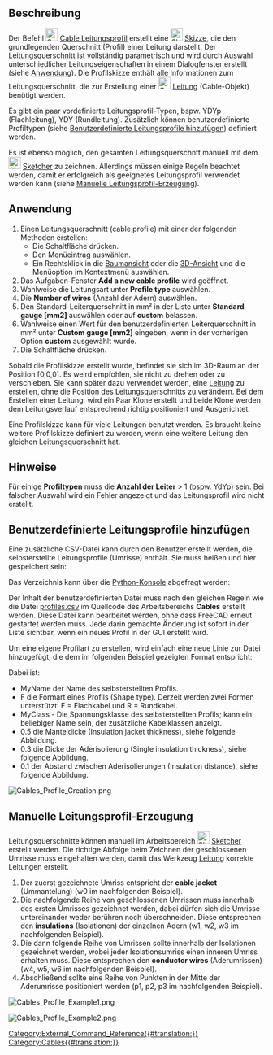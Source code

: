<languages/>

{{Docnav/de
|[[Cables_Edit/de|Bearbeitten]]
|[[Cables_Cable/de|Leitung]]
|[[Cables_Workbench/de|Cables]]
|IconL=Cables_Edit.svg
|IconR=Cables_Cable.svg
|IconC=Cables_workbench_icon.svg
}}

{{GuiCommand/de
|Name=Cables Profile
|Name/de=Cables Leitungsprofil
|MenuLocation=Leitungen → Leitungsprofil erstellen
|Workbenches=[[Cables_Workbench/de|Cables]]
|Shortcut=
|Version=0.1.2
|SeeAlso=[[Cables_Cable/de|Cables Kabel]]
}}

<span id="Description"></span>
==Beschreibung==

Der Befehl [[Image:Cables_Profile.svg|24px]] [[Cables_Profile/de|Cable Leitungsprofil]] erstellt eine [[Image:Sketcher_Sketch.svg|24px]] [[Sketch/de|Skizze]], die den grundlegenden Querschnitt (Profil) einer Leitung darstellt. Der Leitungsquerschnitt ist vollständig parametrisch und wird durch Auswahl unterschiedlicher Leitungseigenschaften in einem Dialogfenster erstellt (siehe [[#Anwendung|Anwendung]]). Die Profilskizze enthält alle Informationen zum Leitungsquerschnitt, die zur Erstellung einer [[Image:Cables_Cable.svg|24px]] [[Cables_Cable/de|Leitung]] (Cable-Objekt) benötigt werden.

Es gibt ein paar vordefinierte Leitungsprofil-Typen, bspw. YDYp (Flachleitung), YDY (Rundleitung). Zusätzlich können benutzerdefinierte Profiltypen (siehe [[#Adding custom profile types/de|Benutzerdefinierte Leitungsprofile hinzufügen]]) definiert werden.

Es ist ebenso möglich, den gesamten Leitungsquerschntt manuell mit dem [[Image:Sketcher_Sketch.svg|24px]] [[Sketcher_Workbench/de|Sketcher]] zu zeichnen. Allerdings müssen einige Regeln beachtet werden, damit er erfolgreich als geeignetes Leitungsprofil verwendet werden kann (siehe [[#Manuelle_Leitungsprofil-Erzeugung|Manuelle Leitungsprofil-Erzeugung]]).

<span id="Usage"></span>
==Anwendung==

# Einen Leitungsquerschnitt (cable profile) mit einer der folgenden Methoden erstellen:
#* Die Schaltfläche {{Button|[[Image:Cables_Profile.svg|16px]] [[Cables_Profile/de|Cable Profile]]}} drücken.
#* Den Menüeintrag {{MenuCommand|Cables → [[Image:Cables_Profile.svg|16px]] Cable Profile}} auswählen.
#* Ein Rechtsklick in die [[Tree_View/de|Baumansicht]] oder die [[3D_View/de|3D-Ansicht]] und die Menüoption {{MenuCommand|Cables → [[Image:Cables_Profile.svg|16px]] Cable Profile}} im Kontextmenü auswählen.
# Das Aufgaben-Fenster '''Add a new cable profile''' wird geöffnet.
# Wahlweise die Leitungsart unter '''Profile type''' auswählen.
# Die '''Number of wires''' (Anzahl der Adern) auswählen.
# Den Standard-Leiterquerschnitt in mm² in der Liste unter '''Standard gauge [mm2]''' auswählen oder auf '''custom''' belassen.
# Wahlweise einen Wert für den benutzerdefinierten Leiterquerschnitt in mm² unter '''Custom gauge [mm2]''' eingeben, wenn in der vorherigen Option '''custom''' ausgewählt wurde.
# Die Schaltfläche {{KEY|OK}} drücken.

Sobald die Profilskizze erstellt wurde, befindet sie sich im 3D-Raum an der Position [0,0,0]. Es weird empfohlen, sie nicht zu drehen oder zu verschieben. Sie kann später dazu verwendet werden, eine [[Cables_Cable/de|Leitung]] zu erstellen, ohne die Position des Leitungsquerschnitts zu verändern. Bei dem Erstellen einer Leitung, wird ein Paar Klone erstellt und beide Klone werden dem Leitungsverlauf entsprechend richtig positioniert und Ausgerichtet.

Eine Profilskizze kann für viele Leitungen benutzt werden. Es braucht keine weitere Profilskizze definiert zu werden, wenn eine weitere Leitung den gleichen Leitungsquerschnitt hat.

<span id="Notes"></span>
==Hinweise==

Für einige '''Profiltypen''' muss die '''Anzahl der Leiter''' > 1 (bspw. YdYp) sein. Bei falscher Auswahl wird ein Fehler angezeigt und das Leitungsprofil wird nicht erstellt.

<span id="Adding_custom_profile_types"></span>
==Benutzerdefinierte Leitungsprofile hinzufügen==

<div class="mw-translate-fuzzy">
Eine zusätzliche CSV-Datei kann durch den Benutzer erstellt werden, die selbsterstellte Leitungsprofile (Umrisse) enthält. Sie muss {{FileName|profiles.csv}} heißen und hier gespeichert sein:
</div>

{{Code|lang=text|code=
$FREECAD_USER_DIR/Cables/
}}

Das Verzeichnis {{incode|$FREECAD_USER_DIR}} kann über die [[Python_console/de|Python-Konsole]] abgefragt werden:

{{Code|lang=text|code=
FreeCAD.getUserAppDataDir()
}}

Der Inhalt der benutzerdefinierten Datei {{incode|profiles.csv}} muss nach den gleichen Regeln wie die Datei [https://github.com/sargo-devel/Cables/blob/master/freecad/cables/resources/presets/profiles.csv profiles.csv] im Quellcode des Arbeitsbereichs '''Cables''' erstellt werden. Diese Datei kann bearbeitet werden, ohne dass FreeCAD erneut gestartet werden muss. Jede darin gemachte Änderung ist sofort in der Liste sichtbar, wenn ein neues Profil in der GUI erstellt wird.

Um eine eigene Profilart zu erstellen, wird einfach eine neue Linie zur Datei {{incode|profiles.csv}} hinzugefügt, die dem im folgenden Beispiel gezeigten Format entspricht:

{{incode|MyName,F,MyClass,0.5,0.3,0.1}}

Dabei ist:
* MyName der Name des selbsterstellten Profils.
* F die Formart eines Profils (Shape type). Derzeit werden zwei Formen unterstützt: F = Flachkabel und R = Rundkabel.
* MyClass - Die Spannungsklasse des selbsterstellten Profils; kann ein beliebiger Name sein, der zusätzliche Kabelklassen anzeigt.
* 0.5 die Manteldicke (Insulation jacket thickness), siehe folgende Abbildung.
* 0.3 die Dicke der Aderisolierung (Single insulation thickness), siehe folgende Abbildung.
* 0.1 der Abstand zwischen Aderisolierungen (Insulation distance), siehe folgende Abbildung.

[[Image:Cables_Profile_Creation.png]]
{{Caption|Abmaße, die als Basis für neue Profilarten verwendet werden. 1 - Manteldicke, 2 - (Ader-) Isolierungsdicke, 3 - Isolierungsabstand}}

<span id="Manual_profile_creation"></span>
==Manuelle Leitungsprofil-Erzeugung==

Leitungsquerschnitte können manuell im Arbeitsbereich [[Image:Sketcher_Sketch.svg|24px]] [[Sketcher_Workbench/de|Sketcher]] erstellt werden. Die richtige Abfolge beim Zeichnen der geschlossenen Umrisse muss eingehalten werden, damit das Werkzeug [[Cables_Cable/de|Leitung]] korrekte Leitungen erstellt.
# Der zuerst gezeichnete Umriss entspricht der '''cable jacket''' (Ummantelung) (w0 im nachfolgenden Beispiel).
# Die nachfolgende Reihe von geschlossenen Umrissen muss innerhalb des ersten Umrisses gezeichnet werden, dabei dürfen sich die Umrisse untereinander weder berühren noch überschneiden. Diese entsprechen den '''insulations''' (Isolationen) der einzelnen Adern (w1, w2, w3 im nachfolgenden Beispiel).
# Die dann folgende Reihe von Umrissen sollte innerhalb der Isolationen gezeichnet werden, wobei jeder Isolationsumriss einen inneren Umriss erhalten muss. Diese entsprechen den '''conductor wires''' (Aderumrissen) (w4, w5, w6 im nachfolgenden Beispiel).
# Abschließend sollte eine Reihe von Punkten in der Mitte der Aderumrisse positioniert werden (p1, p2, p3 im nachfolgenden Beispiel).

[[Image:Cables_Profile_Example1.png]]
{{Caption|Beispiel eines dreieckigen Leitungsprofiles, erzeugt mit dem Arbeitsbereich Sketcher}}

[[Image:Cables_Profile_Example2.png]]
{{Caption|Erzeugte Leitung aus einem dreieckigen Leitungsprofil}}


{{Docnav/de
|[[Cables_Edit/de|Bearbeitten]]
|[[Cables_Cable/de|Leitung]]
|[[Cables_Workbench/de|Cables]]
|IconL=Cables_Edit.svg
|IconR=Cables_Cable.svg
|IconC=Cables_workbench_icon.svg
}}

[[Category:External_Command_Reference{{#translation:}}]]
[[Category:Cables{{#translation:}}]]